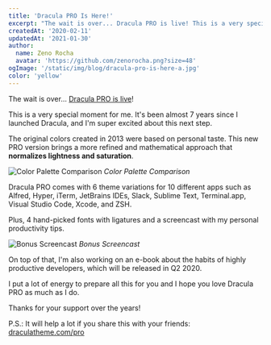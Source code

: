 ```yaml
---
title: 'Dracula PRO Is Here!'
excerpt: "The wait is over... Dracula PRO is live! This is a very special moment for me. It's been almost 7 years since I launched Dracula, and I'm super excited about this next step."
createdAt: '2020-02-11'
updatedAt: '2021-01-30'
author:
  name: Zeno Rocha
  avatar: 'https://github.com/zenorocha.png?size=48'
ogImage: '/static/img/blog/dracula-pro-is-here-a.jpg'
color: 'yellow'
---
```


The wait is over... [Dracula PRO is live](/pro)!

This is a very special moment for me. It's been almost 7 years since I launched Dracula, and I'm super excited about this next step.

The original colors created in 2013 were based on personal taste. This new PRO version brings a more refined and mathematical approach that **normalizes lightness and saturation**.

![Color Palette Comparison](/static/img/blog/dracula-pro-is-here-a.jpg)
_Color Palette Comparison_

Dracula PRO comes with 6 theme variations for 10 different apps such as Alfred, Hyper, iTerm, JetBrains IDEs, Slack, Sublime Text, Terminal.app, Visual Studio Code, Xcode, and ZSH.

Plus, 4 hand-picked fonts with ligatures and a screencast with my personal productivity tips.

![Bonus Screencast](/static/img/blog/dracula-pro-is-here-b.jpg)
_Bonus Screencast_

On top of that, I'm also working on an e-book about the habits of highly productive developers, which will be released in Q2 2020.

I put a lot of energy to prepare all this for you and I hope you love Dracula PRO as much as I do.

Thanks for your support over the years!

P.S.: It will help a lot if you share this with your friends: [draculatheme.com/pro](/pro)
